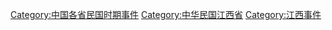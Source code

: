 [[Category:中国各省民国时期事件|Category:中国各省民国时期事件]]
[[Category:中华民国江西省|Category:中华民国江西省]]
[[Category:江西事件|Category:江西事件]]